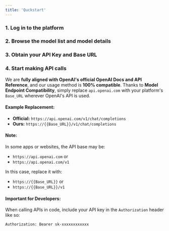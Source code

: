 ```yaml
---
title: 'Quckstart'
---
```


### 1. Log in to the platform
### 2. Browse the model list and model details
### 3. Obtain your **API Key** and **Base URL**
### 4. Start making API calls

We are **fully aligned with OpenAI's official OpenAI Docs and API Reference**, and our usage method is **100% compatible**.
Thanks to **Model Endpoint Compatibility**, simply replace `api.openai.com` with your platform's `Base_URL` wherever OpenAI's API is used.

#### Example Replacement:
- **Official:** `https://api.openai.com/v1/chat/completions`
- **Ours:** `https://{{Base_URL}}/v1/chat/completions`

#### Note:
In some apps or websites, the API base may be:
- `https://api.openai.com` or
- `https://api.openai.com/v1`

In this case, replace it with:
- `https://{{Base_URL}}` or
- `https://{{Base_URL}}/v1`

#### Important for Developers:
When calling APIs in code, include your API key in the `Authorization` header like so:

```http
Authorization: Bearer sk-xxxxxxxxxxxx